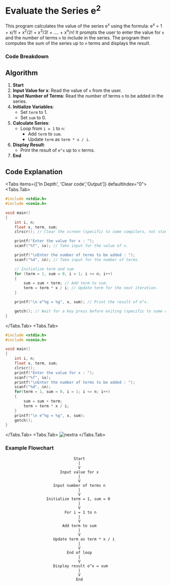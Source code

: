 
# Evaluate the Series e<sup>2</sup>

This program calculates the value of the series  <span class="hinfo nx-border-blue-200 nx-bg-blue-100 nx-text-blue-900 dark:nx-border-blue-200/30 dark:nx-bg-blue-900/30 dark:nx-text-blue-200">e<sup>x</sup></span> using the formula: <span class="hinfo nx-border-blue-200 nx-bg-blue-100 nx-text-blue-900 dark:nx-border-blue-200/30 dark:nx-bg-blue-900/30 dark:nx-text-blue-200">e<sup>x</sup> = 1 + x/1! + x<sup>2</sup>/2! + x<sup>3</sup>/3! + .... + x<sup>n</sup>/n! </span> It prompts the user to enter the value for `x` and the number of terms `n` to include in the series. The program then computes the sum of the series up to `n` terms and displays the result.

### Code Breakdown

## Algorithm

1. **Start**
2. **Input Value for x**: Read the value of `x` from the user.
3. **Input Number of Terms**: Read the number of terms `n` to be added in the series.
4. **Initialize Variables**:
   - Set `term` to 1.
   - Set `sum` to 0.
5. **Calculate Series**:
   - Loop from `i = 1` to `n`:
     - Add `term` to `sum`.
     - Update `term` as `term * x / i`.
6. **Display Result**:
   - Print the result of `e^x` up to `n` terms.
7. **End**


## Code Explanation

<Tabs items={['In Depth', 'Clear code','Output']} defaultIndex="0">
  <Tabs.Tab>
```c filename="Detailed" copy showLineNumbers
#include <stdio.h>
#include <conio.h>

void main()
{
    int i, n;
    float x, term, sum;
    clrscr(); // Clear the screen (specific to some compilers, not standard C).

    printf("Enter the value for x : ");
    scanf("%f", &x); // Take input for the value of x.

    printf("\nEnter the number of terms to be added : ");
    scanf("%d", &n); // Take input for the number of terms.

    // Initialize term and sum
    for (term = 1, sum = 0, i = 1; i <= n; i++)
    {
        sum = sum + term; // Add term to sum.
        term = term * x / i; // Update term for the next iteration.
    }

    printf("\n e^%g = %g", x, sum); // Print the result of e^x.

    getch(); // Wait for a key press before exiting (specific to some compilers).
}
```
</Tabs.Tab>
<Tabs.Tab>
``` c filename="plain" copy showLineNumbers
#include <stdio.h>
#include <conio.h>

void main()
{
    int i, n;
    float x, term, sum;
    clrscr();
    printf("Enter the value for x : ");
    scanf("%f", &x);
    printf("\nEnter the number of terms to be added : ");
    scanf("%d", &n);
    for(term = 1, sum = 0, i = 1; i <= n; i++)
    {
        sum = sum + term;
        term = term * x / i;
    }
    printf("\n e^%g = %g", x, sum);
    getch();
}
```
</Tabs.Tab>
<Tabs.Tab>
  ![nextra](../Images/o5.jpg)
</Tabs.Tab>
</Tabs>

### Example Flowchart

```plaintext
                              Start
                                |
                                V
                        Input value for x
                                |
                                V
                     Input number of terms n
                                |
                                V
                  Initialize term = 1, sum = 0
                                |
                                V
                          For i = 1 to n
                                |
                                V
                         Add term to sum
                                |
                                V
                     Update term as term * x / i
                                |
                                V
                           End of loop
                                |
                                V
                     Display result e^x = sum
                                |
                                V
                               End
```